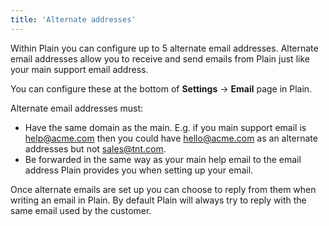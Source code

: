 ```yaml
---
title: 'Alternate addresses'
---
```


Within Plain you can configure up to 5 alternate email addresses. Alternate email addresses allow you to receive and send emails from Plain just like your main support email address.

You can configure these at the bottom of **Settings** → **Email** page in Plain.

Alternate email addresses must:

- Have the same domain as the main. E.g. if you main support email is help@acme.com then you could have hello@acme.com as an alternate addresses but not sales@tnt.com.
- Be forwarded in the same way as your main help email to the email address Plain provides you when setting up your email.

Once alternate emails are set up you can choose to reply from them when writing an email in Plain. By default Plain will always try to reply with the same email used by the customer.
